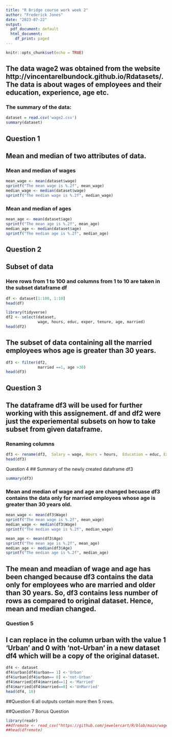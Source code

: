 ---
title: "R Bridge course work week 2"
author: "Frederick Jones"
date: "2023-07-22"
output:
  pdf_document: default
  html_document:
    df_print: paged
---

```{r setup, include=FALSE}
knitr::opts_chunk$set(echo = TRUE)
```

## The data wage2 was obtained from the website http://vincentarelbundock.github.io/Rdatasets/. The data is about wages of  employees and their education, experience, age etc. 
### The summary of the data:

```{r}
dataset = read.csv('wage2.csv')
summary(dataset)

```

## Question 1
## Mean and median of two attributes of data. 

### Mean and median of wages

```{r}
mean_wage <- mean(dataset$wage)
sprintf("The mean wage is %.2f", mean_wage)
median_wage <- median(dataset$wage)
sprintf("The median wage is %.2f", median_wage)

```
### Mean and median of ages

```{r}
mean_age <- mean(dataset$age)
sprintf("The mean age is %.2f", mean_age)
median_age <- median(dataset$age)
sprintf("The median age is %.2f", median_age)
```
## Question 2
## Subset of data
### Here rows from 1 to 100 and columns from 1 to 10 are taken in the subset dataframe df

```{r}
df <- dataset[1:100, 1:10]
head(df)
```
```{r}
library(tidyverse)
df2 <- select(dataset, 
              wage, hours, educ, exper, tenure, age, married)
head(df2)
```
## The subset of data containing all the married employees whos age is greater than 30 years. 

```{r}
df3 <- filter(df2,
              married ==1, age >30)
head(df3)

```
## Question 3
## The dataframe df3 will be used for further working with this assignement. df and df2 were just the experiemental subsets on how to take subset from given dataframe. 
### Renaming columns


```{r}
df3 <- rename(df3,  Salary = wage, Hours = hours,  Education = educ, Experience =exper, Tenure =tenure, Age = age, Married = married)
head(df3)
```
Question 4
## Summary of the newly created dataframe df3
```{r}
summary(df3)
```

### Mean and median of wage and age are changed becuase df3 contains the data only for married employees whose age is greater than 30 years old. 
```{r}
mean_wage <- mean(df3$Wage)
sprintf("The mean wage is %.2f", mean_wage)
median_wage <- median(df3$Wage)
sprintf("The median wage is %.2f", median_wage)

mean_age <- mean(df3$Age)
sprintf("The mean age is %.2f", mean_age)
median_age <- median(df3$Age)
sprintf("The median age is %.2f", median_age)


```

## The mean and meadian of wage and age has been changed because df3 contains the data only for employees who are married and older than 30 years. So, df3 contains less number of rows as compared to original dataset. Hence, mean and median changed. 

### Question 5
## I can replace in the column urban with the value 1  'Urban' and 0 with 'not-Urban' in a new dataset df4 which will be a copy of the original dataset. 

```{r}
df4 <- dataset
df4$urban[df4$urban== 1] <-'Urban'
df4$urban[df4$urban== 0] <-'not-Urban'
df4$married[df4$married==1] <-'Married'
df4$married[df4$married==0] <-'UnMarried'
head(df4, 10)
```
##Question 6
all outputs contain more then 5 rows.

##Question 7 Bonus Question
```{r}
library(readr)
##dfremote <- read_csv("https://github.com/jewelercart/R/blob/main/wage2.csv")
##head(dfremote)
```


## 